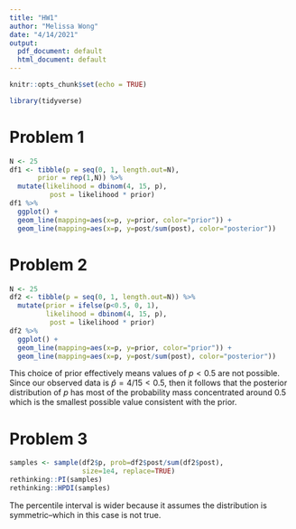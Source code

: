 ```yaml
---
title: "HW1"
author: "Melissa Wong"
date: "4/14/2021"
output:
  pdf_document: default
  html_document: default
---
```


```r
knitr::opts_chunk$set(echo = TRUE)

library(tidyverse)
```

# Problem 1

```r
N <- 25
df1 <- tibble(p = seq(0, 1, length.out=N),
       prior = rep(1,N)) %>%
  mutate(likelihood = dbinom(4, 15, p),
          post = likelihood * prior) 
df1 %>%
  ggplot() +
  geom_line(mapping=aes(x=p, y=prior, color="prior")) +
  geom_line(mapping=aes(x=p, y=post/sum(post), color="posterior"))
```

# Problem 2

```r
N <- 25
df2 <- tibble(p = seq(0, 1, length.out=N)) %>%
  mutate(prior = ifelse(p<0.5, 0, 1),
         likelihood = dbinom(4, 15, p),
          post = likelihood * prior) 
df2 %>%
  ggplot() +
  geom_line(mapping=aes(x=p, y=prior, color="prior")) +
  geom_line(mapping=aes(x=p, y=post/sum(post), color="posterior"))
```

This choice of prior effectively means values of $p<0.5$ are not possible.  Since our observed data is $\hat{p} = 4/15 < 0.5$, then it follows that the posterior distribution of $p$ has most of the probability mass concentrated around 0.5 which is the smallest possible value consistent with the prior.

# Problem 3

```r
samples <- sample(df2$p, prob=df2$post/sum(df2$post), 
                  size=1e4, replace=TRUE)
rethinking::PI(samples)
rethinking::HPDI(samples)
```

The percentile interval is wider because it assumes the distribution is symmetric--which in this case is not true.
